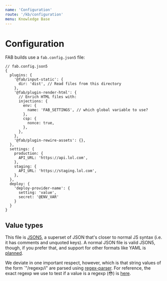 ```yaml
---
name: 'Configuration'
route: '/kb/configuration'
menu: Knowledge Base
---
```


# Configuration

FAB builds use a `fab.config.json5` file:

```json5
// fab.config.json5
{
  plugins: {
    '@fab/input-static': {
      dir: 'dist', // Read files from this directory
    },
    '@fab/plugin-render-html': {
      // Enrich HTML files with:
      injections: {
        env: {
          name: 'FAB_SETTINGS', // which global variable to use?
        },
        csp: {
          nonce: true,
        },
      },
    },
    '@fab/plugin-rewire-assets': {},
  },
  settings: {
    production: {
      API_URL: 'https://api.lol.com',
    },
    staging: {
      API_URL: 'https://staging.lol.com',
    },
  },
  deploy: {
    'deploy-provider-name': {
      setting: 'value',
      secret: '@ENV_VAR'
    }
  }
}
```

## Value types

This file is [JSON5](https://json5.org/), a superset of JSON that's closer to normal JS syntax (i.e. it has comments and unquoted keys). A normal JSON file is valid JSON5, though, if you prefer that, and support for other formats like YAML is [planned](https://github.com/fab-spec/fab/issues/39).

We deviate in one important respect, however, which is that string values of the form `"/regexp/i" are parsed using [regex-parser](https://www.npmjs.com/package/regex-parser). For reference, the exact regexp we use to test if a value is a regexp (😳) is [here](https://github.com/fab-spec/fab/blob/next/packages/core/src/constants.ts#L8).

